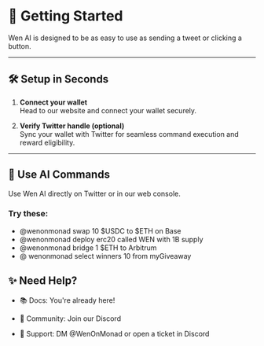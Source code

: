 # 🚀 Getting Started

Wen AI is designed to be as easy to use as sending a tweet or clicking a button.

---

## 🛠️ Setup in Seconds

1. **Connect your wallet**  
   Head to our website and connect your wallet securely.

2. **Verify Twitter handle (optional)**  
   Sync your wallet with Twitter for seamless command execution and reward eligibility.

---

## 💬 Use AI Commands

Use Wen AI directly on Twitter or in our web console.

### Try these:


- @wenonmonad swap 10 $USDC to $ETH on Base
- @wenonmonad deploy erc20 called WEN with 1B supply
- @wenonmonad bridge 1 $ETH to Arbitrum
- @ wenonmonad select winners 10 from myGiveaway

## ✨ Need Help?

- 📚 Docs: You're already here!

- 💬 Community: Join our Discord

- 🛟 Support: DM @WenOnMonad or open a ticket in Discord
